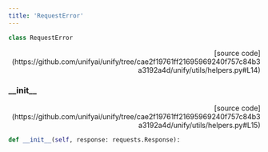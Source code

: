 ```yaml
---
title: 'RequestError'
---
```


```python
class RequestError
```

<p align="right">[source code](https://github.com/unifyai/unify/tree/cae2f19761ff21695969240f757c84b3a3192a4d/unify/utils/helpers.py#L14)</p>



### \_\_init\_\_

<p align="right">[source code](https://github.com/unifyai/unify/tree/cae2f19761ff21695969240f757c84b3a3192a4d/unify/utils/helpers.py#L15)</p>

```python
def __init__(self, response: requests.Response):
```

